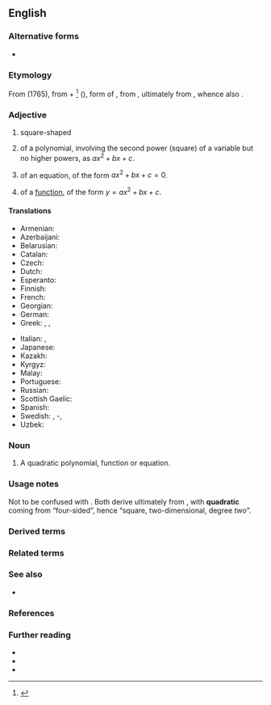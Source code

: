 ==English==
{{enum|en|linear|cubic|[[Appendix:English polynomial degrees|polynomial degrees]]}}

===Alternative forms===
* {{l|en|quadratick}} {{qualifier|obsolete}}

===Etymology===
From {{bor|en|fr|quadratique}} (1765), from {{der|en|la|quadrātus}} + {{m|fr|-ique}}<ref>{{R:TLFi|quadratique}}</ref> ({{cog|en|-ic}}), form of {{m|la|quadrō||I make square}}, from {{m|la|quādrus||square}}, ultimately from {{der|en|ine-pro|*kʷetwóres||four}}, whence also {{cog|la|quartus|four}}.

===Adjective===
{{en-adj|-}}

# square-shaped
# {{lb|en|mathematics}} of a polynomial, involving the second power (square) of a variable but no higher powers, as <math>ax^2 + bx + c</math>.
# {{lb|en|mathematics}} of an equation, of the form <math> ax^2 + bx + c = 0</math>.
# {{lb|en|mathematics}} of a [[function]], of the form <math> y = ax^2 + bx + c </math>.
<!-- Disputed. # the shape of a [[square]]-->

====Translations====
{{trans-top|1=of a class of polynomial of the form y = ax² + bx + c}}
* Armenian: {{t+|hy|քառակուսի}}
* Azerbaijani: {{t|az|kvadratik}}
* Belarusian: {{t|be|квадратны}}
* Catalan: {{t|ca|quadràtic}}
* Czech: {{t|cs|kvadratický}}
* Dutch: {{t|nl|kwadratisch}}
* Esperanto: {{t|eo|kvadrata}}
* Finnish: {{t|fi|toisen asteen yhtälö|alt=toisen asteen}}
* French: {{t+|fr|quadratique|m|f}}
* Georgian: {{t|ka|კვადრატული}}
* German: {{t+|de|quadratisch}}
* Greek: {{t+|el|τετραγωνικός|m|sc=Grek}}, {{t+|el|τετραγωνική|f|sc=Grek}}, {{t+|el|τετραγωνικό|n|sc=Grek}}
{{trans-mid}}
* Italian: {{t+|it|quadratico|m}}, {{t|it|quadratica|f}}
* Japanese: {{t|ja|二次|tr=niji|sc=Jpan}}
* Kazakh: {{t+|kk|шаршы}}
* Kyrgyz: {{t+|ky|чарчы}}
* Malay: {{t|ms|kuadratik}}
* Portuguese: {{t+|pt|quadrático}}
* Russian: {{t+|ru|квадра́тный}}
* Scottish Gaelic: {{t|gd|ceàrnach}}
* Spanish: {{t|es|cuadrático}}
* Swedish: {{t+|sv|kvadratisk}}, {{t|sv|andragrads}}-, {{t+|sv|andragradspolynom}}
* Uzbek: {{t|uz|kvadratik}}
{{trans-bottom}}

===Noun===
{{en-noun}}

# {{lb|en|mathematics}} A quadratic polynomial, function or equation.

===Usage notes===
Not to be confused with {{m|en|quartic||degree four}}. Both derive ultimately from {{cog|ine-pro|*kʷetwóres||four}}, with '''quadratic''' coming from “four-sided”, hence “square, two-dimensional, degree ''two''”.

===Derived terms===
{{der3|en
|quadratic equation
|quadratic form
|quadratic mean
|quadratic reciprocity theorem
|quadratic residue}}

===Related terms===
{{rel2|en
|quadrate
|quadrature}}

===See also===
* {{l|en|square}}

===References===
<references/>

===Further reading===
* {{R:Webster 1913}}
* {{R:Century 1911}}
* {{R:OneLook}}